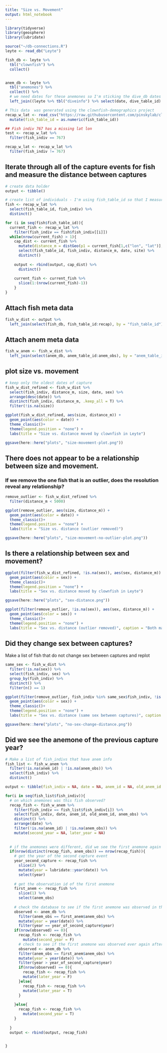 ```yaml
---
title: "Size vs. Movement"
output: html_notebook
---
```

```r
library(tidyverse)
library(geosphere)
library(lubridate)

source("~/db-connections.R")
leyte <- read_db("Leyte")

fish_db <- leyte %>% 
  tbl("clownfish") %>% 
  collect()


anem_db <- leyte %>% 
  tbl("anemones") %>% 
  collect() %>% 
  # we need dates for these anemones so I'm sticking the dive_db dates on here too
  left_join((leyte %>% tbl("diveinfo") %>% select(date, dive_table_id) %>% collect()), by = "dive_table_id")

# This data  was generated using the clownfish-demographics project
recap_w_lat <- read_csv("https://raw.githubusercontent.com/pinskylab/clownfish-demographics/master/data/recap_w_lat.csv?token=AG664YPECMP5WN5RW6EODDK5O67Y6", col_types = cols(.default = col_character())) %>% 
  mutate(fish_table_id = as.numeric(fish_table_id))

## Fish indiv 767 has a missing lat lon 
test <- recap_w_lat %>% 
  filter(fish_indiv == 767)

recap_w_lat <- recap_w_lat %>% 
  filter(fish_indiv != 767)
```

## Iterate through all of the capture events for fish and measure the distance between captures
```r
# create data holder
output <- tibble()

# create list of individuals - I'm using fish_table_id so that I measure each capture event against the others instead of just measuring the first against the others
fish <- recap_w_lat %>% 
  select(fish_table_id, fish_indiv) %>% 
  distinct()

for (i in seq(fish$fish_table_id)){
  current_fish <- recap_w_lat %>% 
    filter(fish_indiv == fish$fish_indiv[[i]])
  while(nrow(current_fish) > 1){
    cap_dist <- current_fish %>% 
      mutate(distance_m = distGeo(p1 = current_fish[1,c("lon", "lat")], p2 = current_fish[nrow(current_fish),c("lon", "lat")])) %>% 
      select(fish_table_id, fish_indiv, distance_m, date, site) %>% 
      distinct() 
    
    output <- rbind(output, cap_dist) %>% 
      distinct()
    
    current_fish <- current_fish %>% 
      slice(1:(nrow(current_fish)-1))
    }
}

```

## Attach fish meta data 
```r
fish_w_dist <- output %>% 
  left_join(select(fish_db, fish_table_id:recap), by = "fish_table_id")
```

## Attach anem meta data
```r
fish_w_anem <- fish_w_dist %>% 
  left_join(select(anem_db, anem_table_id:anem_obs), by = "anem_table_id")
```

## plot size vs. movement
```r
# keep only the oldest dates of capture
fish_w_dist_refined <- fish_w_dist %>% 
  select(fish_indiv, distance_m, size, date, sex) %>% 
  arrange(desc(date)) %>% 
  distinct(fish_indiv, distance_m, .keep_all = T) %>% 
  filter(!is.na(size))

ggplot(fish_w_dist_refined, aes(size, distance_m)) + 
  geom_point(aes(color = date)) +
  theme_classic()+
  theme(legend.position = "none") +
  labs(title = "Size vs. distance moved by clownfish in Leyte")

ggsave(here::here("plots", "size-movement-plot.png"))
```
## There does not appear to be a relationship between size and movement.

### If we remove the one fish that is an outlier, does the resolution reveal any relationship?
```r
remove_outlier <- fish_w_dist_refined %>% 
  filter(distance_m < 5000)

ggplot(remove_outlier, aes(size, distance_m)) + 
  geom_point(aes(color = date)) +
  theme_classic()+
  theme(legend.position = "none") +
  labs(title = "Size vs. distance (outlier removed)")

ggsave(here::here("plots", "size-movement-no-outlier-plot.png"))
```
## Is there a relationship between sex and movement?
```r
ggplot(filter(fish_w_dist_refined, !is.na(sex)), aes(sex, distance_m)) + 
  geom_point(aes(color = sex)) +
  theme_classic()+
  theme(legend.position = "none") +
  labs(title = "Sex vs. distance moved by clownfish in Leyte")

ggsave(here::here("plots", "sex-distance.png"))
```
```r
ggplot(filter(remove_outlier, !is.na(sex)), aes(sex, distance_m)) + 
  geom_point(aes(color = sex)) +
  theme_classic()+
  theme(legend.position = "none") +
  labs(title = "Sex vs. distance (outlier removed)", caption = "Both males and females move, but where they females in their prior capture?")
```

## Did they change sex between captures?
Make a list of fish that do not change sex between captures and replot
```r
same_sex <- fish_w_dist %>% 
  filter(!is.na(sex)) %>% 
  select(fish_indiv, sex) %>% 
  group_by(fish_indiv) %>% 
  distinct() %>% 
  filter(n() == 1)

ggplot(filter(remove_outlier, fish_indiv %in% same_sex$fish_indiv, !is.na(sex)), aes(sex, distance_m)) + 
  geom_point(aes(color = sex)) +
  theme_classic()+
  theme(legend.position = "none") +
  labs(title = "Sex vs. distance (same sex between captures)", caption = "Both males and females move")

ggsave(here::here("plots", "no-sex-change-distance.png"))
```

## Did we see the anemone of the previous capture year?
```r
# Make a list of fish_indivs that have anem info
fish_list <- fish_w_anem %>% 
  filter(!is.na(anem_id) | !is.na(anem_obs)) %>% 
  select(fish_indiv) %>% 
  distinct() 

output <- tibble(fish_indiv = NA, date = NA, anem_id = NA, old_anem_id = NA, anem_obs = NA, second_year = NA, later_year = NA)

for(i in seq(fish_list$fish_indiv)){
  # on which anemones was this fish observed?
  recap_fish <- fish_w_anem %>% 
    filter(fish_indiv == fish_list$fish_indiv[i]) %>% 
    select(fish_indiv, date, anem_id, old_anem_id, anem_obs) %>% 
    distinct() %>% 
    arrange(date) %>% 
    filter(!is.na(anem_id) | !is.na(anem_obs)) %>% 
    mutate(second_year = NA, later_year = NA)
  
  
  # if the anemones were different, did we see the first anemone again in the second capture year?
  if(nrow(distinct(recap_fish, anem_obs)) == nrow(recap_fish)){
    # get the year of the second capture event
    year_second_capture <- recap_fish %>% 
      slice(2) %>% 
      mutate(year = lubridate::year(date)) %>% 
      select(year)
    
    # get the observation id of the first anemone
    first_anem <- recap_fish %>% 
      slice(1) %>% 
      select(anem_obs)
    
    # check the database to see if the first anemone was observed in the second year
    observed <- anem_db %>% 
      filter(anem_obs == first_anem$anem_obs) %>% 
      mutate(year = year(date)) %>% 
      filter(year == year_of_second_capture$year)
    if(nrow(observed) == 0){
      recap_fish <- recap_fish %>% 
        mutate(second_year = F)
      # check to see if the first anemone was observed ever again after the second capture
      observed <- anem_db %>% 
      filter(anem_obs == first_anem$anem_obs) %>% 
      mutate(year = year(date)) %>% 
      filter(year > year_of_second_capture$year)
      if(nrow(observed) == 0){
        recap_fish <- recap_fish %>% 
        mutate(later_year = F)
      }else{
        recap_fish <- recap_fish %>% 
        mutate(later_year = T)
      }
    
    }else{
      recap_fish <- recap_fish %>% 
        mutate(second_year = T)
    }
    
  }
  output <- rbind(output, recap_fish)
  

}

```

